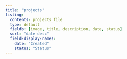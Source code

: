 ```yaml
---
title: "projects"
listing: 
  contents: projects_file
  type: default
  fields: [image, title, description, date, status]
  sort: "date desc"
  field-display-names:
    date: "Created"
    status: "Status"
---
```

